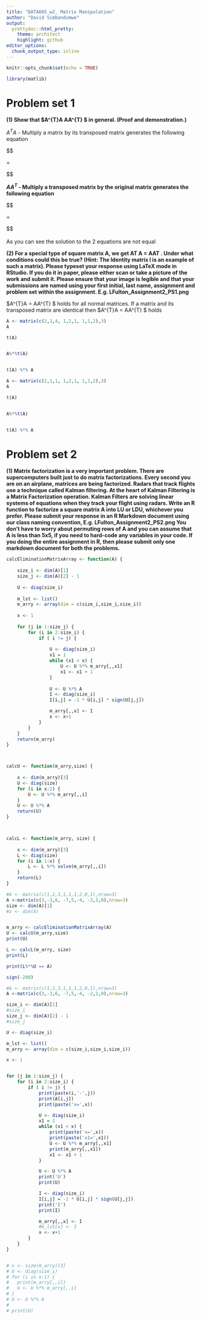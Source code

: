 ```yaml
---
title: "DATA605_w2_ Matrix Manipulation"
author: "David Simbandumwe"
output:
  prettydoc::html_pretty:
    theme: architect
    highlight: github
editor_options: 
  chunk_output_type: inline
---
```


```r
knitr::opts_chunk$set(echo = TRUE)
```


```r
library(matlib) 
```


# Problem set 1

<b> (1) Show that $A^{T}A  \ne AA^{T} $ in general. (Proof and demonstration.) </b>



$A^{T}A$ - Multiply a matrix by its transposed matrix generates the following equation

$$ 
\begin{bmatrix} a11&a12 \\ a21&a22 \\ \end{bmatrix} \times

\begin{bmatrix} a11&a21 \\ a12&a22 \\ \end{bmatrix} =

\begin{bmatrix} a11*a11+a12*a12 & a11*a21+a12*a22 \\ a21*a11+a22*a12 & a21*a21+a22*a22 \\ \end{bmatrix} 
$$ 

<b> $AA^{T}$ - Multiply a transposed matrix by the original matrix generates the following equation </b>


$$
\begin{bmatrix} a11&a21 \\ a12&a22 \\ \end{bmatrix} \times

\begin{bmatrix} a11&a12 \\ a21&a22 \\ \end{bmatrix} =

\begin{bmatrix} a11*a11+a21*a21 & a11*a12+a21*a22 \\ a12*a11+a22*a21 & a12*a12+a22*a22 \\ \end{bmatrix}
$$
<br><br>
As you can see the solution to the 2 equations are not equal





<b> (2) For a special type of square matrix A, we get AT A = AAT . Under what conditions
could this be true? (Hint: The Identity matrix I is an example of such a matrix).
Please typeset your response using LaTeX mode in RStudio. If you do it in paper, please either scan or take a picture of the work and submit it. Please ensure that your image is legible and that your submissions are named using your first initial, last name, assignment and problem set within the assignment. E.g. LFulton_Assignment2_PS1.png </b>


$A^{T}A = AA^{T} $ holds for all normal matrices. If a matrix and its transposed matrix are identical then $A^{T}A = AA^{T} $ holds



```r
A <- matrix(c(2,1,4, 1,2,1, 1,1,2),3)
A

t(A)


A%*%t(A)


t(A) %*% A
```


```r
A <- matrix(c(2,1,1, 1,2,1, 1,1,2),3)
A

t(A)


A%*%t(A)


t(A) %*% A
```




# Problem set 2

<b> (1) Matrix factorization is a very important problem. There are supercomputers built just to do matrix factorizations. Every second you are on an airplane, matrices are being factorized. Radars that track flights use a technique called Kalman filtering. At the heart of Kalman Filtering is a Matrix Factorization operation. Kalman Filters are solving linear systems of equations when they track your flight using radars.
Write an R function to factorize a square matrix A into LU or LDU, whichever you prefer. Please submit your response in an R Markdown document using our class naming convention, E.g. LFulton_Assignment2_PS2.png
You don’t have to worry about permuting rows of A and you can assume that A is less than 5x5, if you need to hard-code any variables in your code. If you doing the entire assignment in R, then please submit only one markdown document for both the problems. </b>



```r


calcEliminationMatrixArray <- function(A) {
 
	size_i <- dim(A)[1]
	size_j <- dim(A)[2] - 1 
	
	U <- diag(size_i)
	
	m_lst <- list()
	m_arry <- array(dim = c(size_i,size_i,size_i))
	
	x <- 1
	
	for (j in 1:size_j) {
		for (i in 2:size_i) {
			if ( i != j) {
				
				U <- diag(size_i)
				x1 = 1
				while (x1 < x) {
					U <- U %*% m_arry[,,x1]
					x1 <- x1 + 1
				}
				
				U <- U %*% A
				I <- diag(size_i)
				I[i,j] = -1 * U[i,j] * sign(U[j,j])

				m_arry[,,x] <- I
				x <- x+1
			}
		}
	}
	return(m_arry)
}



calcU <- function(m_arry,size) {
	
	x <- dim(m_arry)[3]
	U <- diag(size)
	for (i in x:1) {
		U <- U %*% m_arry[,,i]
	}
	U <- U %*% A
	return(U)
}



calcL <- function(m_arry, size) {
	
	x <- dim(m_arry)[3]
	L <- diag(size)
	for (i in 1:x) {
		L <- L %*% solve(m_arry[,,i])
	}
	return(L)
}


```




```r

#A <- matrix(c(1,2,3,1,1,1,2,0,1),nrow=3)
A <-matrix(c(3,-3,6, -7,5,-4, -2,1,0),nrow=3)
size <- dim(A)[1]
#z <- dim(A)


m_arry <- calcEliminationMatrixArray(A)
U <- calcU(m_arry,size)
print(U)

L <- calcL(m_arry, size)
print(L)

print(L%*%U == A)

```




















```r
sign(-200)
```



```r

#A <- matrix(c(1,2,3,1,1,1,2,0,1),nrow=3)
A <-matrix(c(3,-3,6, -7,5,-4, -2,1,0),nrow=3)

size_i <- dim(A)[1]
#size_i
size_j <- dim(A)[2] - 1
#size_j

U <- diag(size_i)

m_lst <- list()
m_arry <- array(dim = c(size_i,size_i,size_i))

x <- 1


for (j in 1:size_j) {
	for (i in 2:size_i) {
		if ( i != j) {
			print(paste(i,'-',j))
			print(A[i,j])
			print(paste('x=',x))

			U <- diag(size_i)
			x1 = 1
			while (x1 < x) {
				print(paste('x=',x))
				print(paste('x1=',x1))
				U <- U %*% m_arry[,,x1]
				print(m_arry[,,x1])
				x1 <- x1 + 1
			}

			U <- U %*% A
			print('U')
			print(U)

			I <- diag(size_i)
			I[i,j] = -1 * U[i,j] * sign(U[j,j])
			print('I')
			print(I)

			m_arry[,,x] <- I
			#m_lst[x] <- I
			x <- x+1
		}
	}
}



```





```r

# x <- size(m_arry)[3]
# U <- diag(size_i)
# for (i in x:1) {
# 	print(m_arry[,,i])
# 	U <- U %*% m_arry[,,i]
# }
# U <- U %*% A
# 
# print(U)


```

